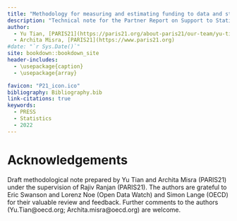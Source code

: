 ```yaml
--- 
title: "Methodology for measuring and estimating funding to data and statistics"
description: "Technical note for the Partner Report on Support to Statistics"
author: 
  - Yu Tian, [PARIS21](https://paris21.org/about-paris21/our-team/yu-tian)
  - Archita Misra, [PARIS21](https://www.paris21.org)
#date: "`r Sys.Date()`"
site: bookdown::bookdown_site
header-includes:
  - \usepackage{caption}
  - \usepackage{array}

favicon: "P21_icon.ico"
bibliography: Bibliography.bib
link-citations: true
keywords:
  - PRESS
  - Statistics
  - 2022
---
```



# Acknowledgements {-}

Draft  methodological  note  prepared  by  Yu  Tian  and  Archita  Misra  (PARIS21)  under  the  supervision  of  Rajiv 
Ranjan (PARIS21). The authors are grateful to Eric Swanson and Lorenz Noe (Open Data Watch) and Simon Lange 
(OECD)  for  their  valuable  review  and  feedback.  Further  comments  to  the  authors  (Yu.Tian@oecd.org; 
Archita.misra@oecd.org) are welcome.

